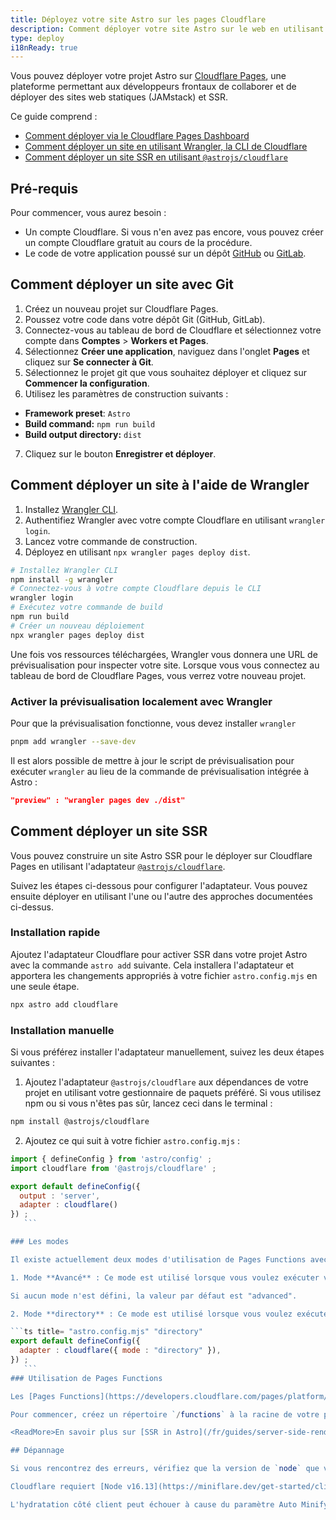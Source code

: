 ```yaml
---
title: Déployez votre site Astro sur les pages Cloudflare
description: Comment déployer votre site Astro sur le web en utilisant les pages Cloudflare.
type: deploy
i18nReady: true
---
```


Vous pouvez déployer votre projet Astro sur [Cloudflare Pages](https://pages.cloudflare.com/), une plateforme permettant aux développeurs frontaux de collaborer et de déployer des sites web statiques (JAMstack) et SSR.

Ce guide comprend :

- [Comment déployer via le Cloudflare Pages Dashboard](#comment-déployer-un-site-avec-git)
- [Comment déployer un site en utilisant Wrangler, la CLI de Cloudflare](#comment-déployer-un-site-à-laide-de-wrangler)
- [Comment déployer un site SSR en utilisant `@astrojs/cloudflare`](#comment-déployer-un-site-ssr)

## Pré-requis

Pour commencer, vous aurez besoin :

- Un compte Cloudflare. Si vous n'en avez pas encore, vous pouvez créer un compte Cloudflare gratuit au cours de la procédure.
- Le code de votre application poussé sur un dépôt [GitHub](https://github.com/) ou [GitLab](https://about.gitlab.com/).

## Comment déployer un site avec Git

1. Créez un nouveau projet sur Cloudflare Pages.
2. Poussez votre code dans votre dépôt Git (GitHub, GitLab).
3. Connectez-vous au tableau de bord de Cloudflare et sélectionnez votre compte dans **Comptes** > **Workers et Pages**.
4. Sélectionnez **Créer une application**, naviguez dans l'onglet **Pages** et cliquez sur **Se connecter à Git**.
5. Sélectionnez le projet git que vous souhaitez déployer et cliquez sur **Commencer la configuration**.
6. Utilisez les paramètres de construction suivants :

 - **Framework preset**: `Astro`
 - **Build command:** `npm run build`
 - **Build output directory:** `dist`

7. Cliquez sur le bouton **Enregistrer et déployer**.

## Comment déployer un site à l'aide de Wrangler

1. Installez [Wrangler CLI](https://developers.cloudflare.com/workers/wrangler/get-started/).
2. Authentifiez Wrangler avec votre compte Cloudflare en utilisant `wrangler login`.
3. Lancez votre commande de construction.
4. Déployez en utilisant `npx wrangler pages deploy dist`.

```bash
# Installez Wrangler CLI
npm install -g wrangler
# Connectez-vous à votre compte Cloudflare depuis le CLI
wrangler login
# Exécutez votre commande de build
npm run build
# Créer un nouveau déploiement
npx wrangler pages deploy dist
```

Une fois vos ressources téléchargées, Wrangler vous donnera une URL de prévisualisation pour inspecter votre site. Lorsque vous vous connectez au tableau de bord de Cloudflare Pages, vous verrez votre nouveau projet.

### Activer la prévisualisation localement avec Wrangler

Pour que la prévisualisation fonctionne, vous devez installer `wrangler`

```bash
pnpm add wrangler --save-dev
```

Il est alors possible de mettre à jour le script de prévisualisation pour exécuter `wrangler` au lieu de la commande de prévisualisation intégrée à Astro :


```json title="package.json"
"preview" : "wrangler pages dev ./dist"
```

## Comment déployer un site SSR

Vous pouvez construire un site Astro SSR pour le déployer sur Cloudflare Pages en utilisant l'adaptateur [`@astrojs/cloudflare`](/fr/guides/integrations-guide/cloudflare/).

Suivez les étapes ci-dessous pour configurer l'adaptateur. Vous pouvez ensuite déployer en utilisant l'une ou l'autre des approches documentées ci-dessus.

### Installation rapide

Ajoutez l'adaptateur Cloudflare pour activer SSR dans votre projet Astro avec la commande `astro add` suivante. Cela installera l'adaptateur et apportera les changements appropriés à votre fichier `astro.config.mjs` en une seule étape.

```bash
npx astro add cloudflare
```

### Installation manuelle

Si vous préférez installer l'adaptateur manuellement, suivez les deux étapes suivantes :

1. Ajoutez l'adaptateur `@astrojs/cloudflare` aux dépendances de votre projet en utilisant votre gestionnaire de paquets préféré. Si vous utilisez npm ou si vous n'êtes pas sûr, lancez ceci dans le terminal :

 ```bash
 npm install @astrojs/cloudflare
 ```

2. Ajoutez ce qui suit à votre fichier `astro.config.mjs` :

 ```js title="astro.config.mjs" ins={2, 5-6}
 import { defineConfig } from 'astro/config' ;
 import cloudflare from '@astrojs/cloudflare' ;

 export default defineConfig({
   output : 'server',
   adapter : cloudflare()
 }) ;
    ```

### Les modes

Il existe actuellement deux modes d'utilisation de Pages Functions avec l'adaptateur [`@astrojs/cloudflare`](https://github.com/withastro/astro/tree/main/packages/integrations/cloudflare#readme).

1. Mode **Avancé** : Ce mode est utilisé lorsque vous voulez exécuter votre fonction en mode "avancé" qui récupère le `_worker.js` dans `dist`, ou en mode répertoire où les pages compileront le worker à partir d'un dossier de fonctions à la racine du projet.

Si aucun mode n'est défini, la valeur par défaut est "advanced".

2. Mode **directory** : Ce mode est utilisé lorsque vous voulez exécuter votre fonction en mode "répertoire", ce qui signifie que l'adaptateur compilera la partie client de votre application de la même manière, mais il déplacera le script worker dans un dossier `functions` à la racine du projet. L'adaptateur ne placera jamais qu'un `[[path]].js` dans ce dossier, ce qui vous permet d'ajouter des plugins et des pages middleware supplémentaires qui peuvent être vérifiés dans le contrôle de version.

 ```ts title= "astro.config.mjs" "directory"
 export default defineConfig({
   adapter : cloudflare({ mode : "directory" }),
 }) ;
    ```
### Utilisation de Pages Functions

Les [Pages Functions](https://developers.cloudflare.com/pages/platform/functions/) vous permettent d'exécuter du code côté serveur afin d'activer des fonctionnalités dynamiques sans avoir recours à un serveur dédié.

Pour commencer, créez un répertoire `/functions` à la racine de votre projet. L'écriture de vos fichiers Functions dans ce répertoire génère automatiquement un Worker avec des fonctionnalités personnalisées aux itinéraires prédéfinis. Pour en savoir plus sur l'écriture des fonctions, consultez la [documentation Pages Functions](https://developers.cloudflare.com/pages/platform/functions/).

<ReadMore>En savoir plus sur [SSR in Astro](/fr/guides/server-side-rendering/).</ReadMore>

## Dépannage

Si vous rencontrez des erreurs, vérifiez que la version de `node` que vous utilisez localement (`node -v`) correspond à la version que vous spécifiez dans la variable d'environnement.

Cloudflare requiert [Node v16.13](https://miniflare.dev/get-started/cli#installation), qui est une version plus récente que la version minimale d'Astro, donc vérifiez que vous utilisez au moins v16.13.

L'hydratation côté client peut échouer à cause du paramètre Auto Minify de Cloudflare. Si vous voyez `Hydration completed but contains mismatches` dans la console, assurez-vous de désactiver Auto Minify dans les paramètres de Cloudflare.
